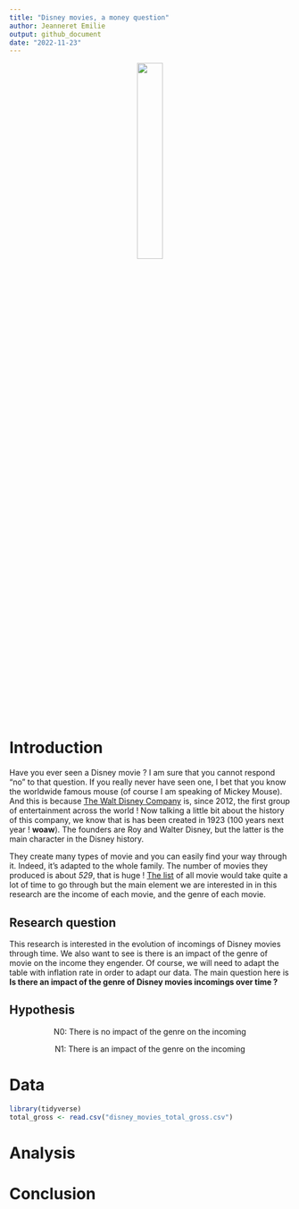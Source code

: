 ```yaml
---
title: "Disney movies, a money question"
author: Jeanneret Emilie
output: github_document
date: "2022-11-23"
---
```


<div align="center">

![](pexels-benjamin-suter-2362002.jpg){width="30%"}

<div align="left">

# Introduction

Have you ever seen a Disney movie ? I am sure that you cannot respond "no" to that question. If you really never have seen one, I bet that you know the worldwide famous mouse (of course I am speaking of Mickey Mouse). And this is because [The Walt Disney Company](https://fr.wikipedia.org/wiki/The_Walt_Disney_Company) is, since 2012, the first group of entertainment across the world ! Now talking a little bit about the history of this company, we know that is has been created in 1923 (100 years next year ! **woaw**). The founders are Roy and Walter Disney, but the latter is the main character in the Disney history.

They create many types of movie and you can easily find your way through it. Indeed, it's adapted to the whole family. The number of movies they produced is about *529*, that is huge ! [The list](https://www.imdb.com/list/ls033609554/) of all movie would take quite a lot of time to go through but the main element we are interested in in this research are the income of each movie, and the genre of each movie.

## Research question

This research is interested in the evolution of incomings of Disney movies through time. We also want to see is there is an impact of the genre of movie on the income they engender. Of course, we will need to adapt the table with inflation rate in order to adapt our data. The main question here is **Is there an impact of the genre of Disney movies incomings over time ?**

## Hypothesis

<div align="center">

N0: There is no impact of the genre on the incoming

<div align="center">

N1: There is an impact of the genre on the incoming

<div align="left">

# Data

```r
library(tidyverse)
total_gross <- read.csv("disney_movies_total_gross.csv")
```

# Analysis

# Conclusion

